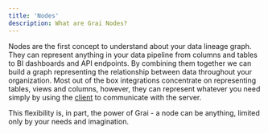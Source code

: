 ```yaml
---
title: 'Nodes'
description: What are Grai Nodes?
---
```


Nodes are the first concept to understand about your data lineage graph.
They can represent anything in your data pipeline from columns and tables to BI dashboards and API endpoints.
By combining them together we can build a graph representing the relationship between data throughout your organization.
Most out of the box integrations concentrate on representing tables, views and columns, however, they can represent whatever you need simply by using the [client](/tooling/client) to communicate with the server.

This flexibility is, in part, the power of Grai - a node can be anything, limited only by your needs and imagination.
